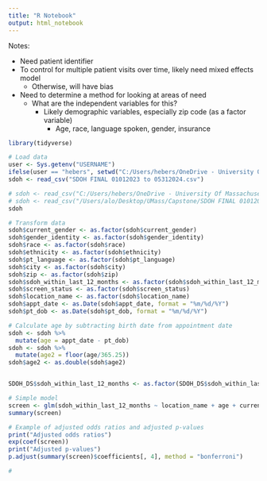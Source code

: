 ```yaml
---
title: "R Notebook"
output: html_notebook
---
```


Notes: 

- Need patient identifier
- To control for multiple patient visits over time, likely need mixed effects 
  model
  - Otherwise, will have bias
- Need to determine a method for looking at areas of need
  - What are the independent variables for this?
    - Likely demographic variables, especially zip code (as a factor variable)
      - Age, race, language spoken, gender, insurance


```r
library(tidyverse)
```

```r
# Load data
user <- Sys.getenv("USERNAME")
ifelse(user == "hebers", setwd("C:/Users/hebers/OneDrive - University Of Massachusetts Medical School/Documents/UMass Projects/sdoh-lo/"), setwd("/Users/alo/Desktop/UMass/Capstone/"))
sdoh <- read_csv("SDOH FINAL 01012023 to 05312024.csv")

# sdoh <- read_csv("C:/Users/hebers/OneDrive - University Of Massachusetts Medical School/Documents/UMass Projects/sdoh-lo/SDOH FINAL 01012023 to 05312024.csv")
# sdoh <- read_csv("/Users/alo/Desktop/UMass/Capstone/SDOH FINAL 01012023 to 05312024.csv") #Alex's directory!
sdoh
```

```r
# Transform data
sdoh$current_gender <- as.factor(sdoh$current_gender)
sdoh$gender_identity <- as.factor(sdoh$gender_identity)
sdoh$race <- as.factor(sdoh$race)
sdoh$ethnicity <- as.factor(sdoh$ethnicity)
sdoh$pt_language <- as.factor(sdoh$pt_language)
sdoh$city <- as.factor(sdoh$city)
sdoh$zip <- as.factor(sdoh$zip)
sdoh$sdoh_within_last_12_months <- as.factor(sdoh$sdoh_within_last_12_months)
sdoh$screen_status <- as.factor(sdoh$screen_status)
sdoh$location_name <- as.factor(sdoh$location_name)
sdoh$appt_date <- as.Date(sdoh$appt_date, format = "%m/%d/%Y")
sdoh$pt_dob <- as.Date(sdoh$pt_dob, format = "%m/%d/%Y")

# Calculate age by subtracting birth date from appointment date
sdoh <- sdoh %>% 
  mutate(age = appt_date - pt_dob)
sdoh <- sdoh %>% 
  mutate(age2 = floor(age/365.25))
sdoh$age2 <- as.double(sdoh$age2)


SDOH_DS$sdoh_within_last_12_months <- as.factor(SDOH_DS$sdoh_within_last_12_months)
```

```r
# Simple model
screen <- glm(sdoh_within_last_12_months ~ location_name + age + current_gender + relevel(as.factor(race), ref = "White"), family = "binomial", data = SDOH_DS)
summary(screen)
```

```r
# Example of adjusted odds ratios and adjusted p-values
print("Adjusted odds ratios")
exp(coef(screen))
print("Adjusted p-values")
p.adjust(summary(screen)$coefficients[, 4], method = "bonferroni")
```

```r
# 
```

